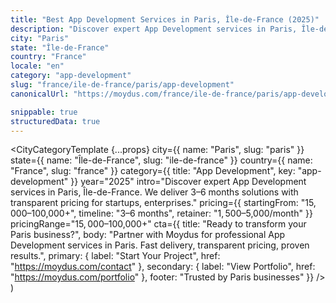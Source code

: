 ```yaml
---
title: "Best App Development Services in Paris, Île-de-France (2025)"
description: "Discover expert App Development services in Paris, Île-de-France. 3–6 months delivery, $15,000–$100,000+ investment. Local market expertise + modern solutions."
city: "Paris"
state: "Île-de-France"
country: "France"
locale: "en"
category: "app-development"
slug: "france/ile-de-france/paris/app-development"
canonicalUrl: "https://moydus.com/france/ile-de-france/paris/app-development"

snippable: true
structuredData: true
---
```



  <CityCategoryTemplate
    {...props}
    city={{ name: "Paris", slug: "paris" }}
    state={{ name: "Île-de-France", slug: "ile-de-france" }}
    country={{ name: "France", slug: "france" }}
    category={{ title: "App Development", key: "app-development" }}
    year="2025"
    intro="Discover expert App Development services in Paris, Île-de-France. We deliver 3–6 months solutions with transparent pricing for startups, enterprises."
    pricing={{
      startingFrom: "$15,000–$100,000+",
      timeline: "3–6 months",
      retainer: "$1,500–$5,000/month"
    }}
    pricingRange="$15,000–$100,000+"
    cta={{
      title: "Ready to transform your Paris business?",
      body: "Partner with Moydus for professional App Development services in Paris. Fast delivery, transparent pricing, proven results.",
      primary: { label: "Start Your Project", href: "https://moydus.com/contact" },
      secondary: { label: "View Portfolio", href: "https://moydus.com/portfolio" },
      footer: "Trusted by Paris businesses"
    }}
  />
)
